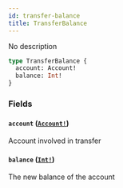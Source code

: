 ```yaml
---
id: transfer-balance
title: TransferBalance
---
```


No description

```graphql
type TransferBalance {
  account: Account!
  balance: Int!
}
```

### Fields

#### `account` ([`Account!`](/graphql/objects/account))

Account involved in transfer

#### `balance` ([`Int!`](/graphql/scalars/int))

The new balance of the account
